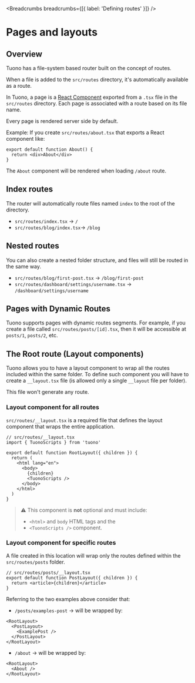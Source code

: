 
<MetaTags
  title="Tuono - Routing"
  canonical="https://tuono.dev/documentation/routing/defining-routes"
/>


<Breadcrumbs breadcrumbs={[{ label: 'Defining routes' }]} />

# Pages and layouts

## Overview

Tuono has a file-system based router built on the concept of routes.

When a file is added to the `src/routes` directory, it's automatically available as a route.

In Tuono, a page is a [React Component](https://react.dev/learn/your-first-component) exported from a `.tsx` file in the `src/routes` directory.
Each page is associated with a route based on its file name.

Every page is rendered server side by default.

Example:
If you create `src/routes/about.tsx` that exports a React component like:

```tsx
export default function About() {
  return <div>About</div>
}
```

The `About` component will be rendered when loading `/about` route.

## Index routes

The router will automatically route files named `index` to the root of the directory.

- `src/routes/index.tsx` → `/`
- `src/routes/blog/index.tsx`→ `/blog`

## Nested routes

You can also create a nested folder structure, and files will still be routed in the same way.

- `src/routes/blog/first-post.tsx` → `/blog/first-post`
- `src/routes/dashboard/settings/username.tsx` → `/dashboard/settings/username`

## Pages with Dynamic Routes

Tuono supports pages with dynamic routes segments.
For example, if you create a file called `src/routes/posts/[id].tsx`,
then it will be accessible at `posts/1`, `posts/2`, etc.

## The Root route (Layout components)

Tuono allows you to have a layout component to wrap all the routes included within the same folder.
To define such component you will have to create a `__layout.tsx` file (is allowed only a single `__layout` file per folder).

This file won't generate any route.

### Layout component for all routes

`src/routes/__layout.tsx` is a required file that defines the layout component that wraps the entire application.

```tsx
// src/routes/__layout.tsx
import { TuonoScripts } from 'tuono'

export default function RootLayout({ children }) {
  return (
    <html lang="en">
      <body>
        {children}
        <TuonoScripts />
      </body>
    </html>
  )
}
```

> ⚠️ This component is **not** optional and must include:
>
> - `<html>` and `body` HTML tags and the
> - `<TuonoScripts />` component.

### Layout component for specific routes

A file created in this location will wrap only the routes defined within the `src/routes/posts` folder.

```tsx
// src/routes/posts/__layout.tsx
export default function PostLayout({ children }) {
  return <article>{children}</article>
}
```

Referring to the two examples above consider that:

- `/posts/examples-post` → will be wrapped by:

```tsx
<RootLayout>
  <PostLayout>
    <ExamplePost />
  </PostLayout>
</RootLayout>
```

- `/about` → will be wrapped by:

```tsx
<RootLayout>
  <About />
</RootLayout>
```
